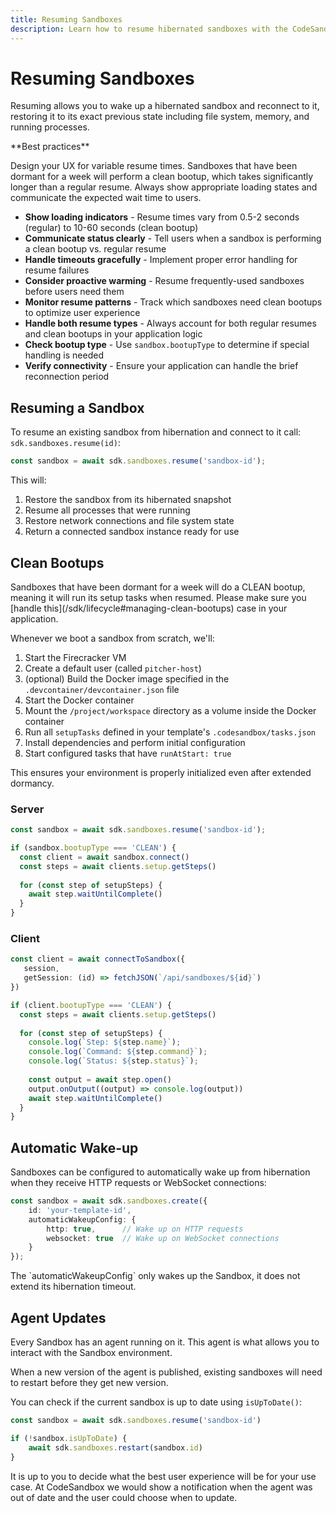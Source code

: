 ```yaml
---
title: Resuming Sandboxes
description: Learn how to resume hibernated sandboxes with the CodeSandbox SDK.
---
```



# Resuming Sandboxes

Resuming allows you to wake up a hibernated sandbox and reconnect to it, restoring it to its exact previous state including file system, memory, and running processes.

<Callout type="warning" emoji="⚡">
**Best practices**

Design your UX for variable resume times. Sandboxes that have been dormant for a week will perform a clean bootup, which takes significantly longer than a regular resume. Always show appropriate loading states and communicate the expected wait time to users.

- **Show loading indicators** - Resume times vary from 0.5-2 seconds (regular) to 10-60 seconds (clean bootup)
- **Communicate status clearly** - Tell users when a sandbox is performing a clean bootup vs. regular resume
- **Handle timeouts gracefully** - Implement proper error handling for resume failures
- **Consider proactive warming** - Resume frequently-used sandboxes before users need them
- **Monitor resume patterns** - Track which sandboxes need clean bootups to optimize user experience
- **Handle both resume types** - Always account for both regular resumes and clean bootups in your application logic
- **Check bootup type** - Use `sandbox.bootupType` to determine if special handling is needed
- **Verify connectivity** - Ensure your application can handle the brief reconnection period
</Callout>

## Resuming a Sandbox

To resume an existing sandbox from hibernation and connect to it call: `sdk.sandboxes.resume(id)`:

```ts
const sandbox = await sdk.sandboxes.resume('sandbox-id');
```

This will:
1. Restore the sandbox from its hibernated snapshot
2. Resume all processes that were running
3. Restore network connections and file system state
4. Return a connected sandbox instance ready for use

## Clean Bootups

<Callout>
Sandboxes that have been dormant for a week will do a CLEAN bootup, meaning it will run its setup tasks when resumed. Please make sure you [handle this](/sdk/lifecycle#managing-clean-bootups) case in your application.
</Callout>

Whenever we boot a sandbox from scratch, we'll:

1. Start the Firecracker VM
2. Create a default user (called `pitcher-host`)
3. (optional) Build the Docker image specified in the `.devcontainer/devcontainer.json` file
4. Start the Docker container
5. Mount the `/project/workspace` directory as a volume inside the Docker container
6. Run all `setupTasks` defined in your template's `.codesandbox/tasks.json`
7. Install dependencies and perform initial configuration
8. Start configured tasks that have `runAtStart: true`

This ensures your environment is properly initialized even after extended dormancy.

### Server

```ts
const sandbox = await sdk.sandboxes.resume('sandbox-id');

if (sandbox.bootupType === 'CLEAN') {
  const client = await sandbox.connect()
  const steps = await clients.setup.getSteps()
  
  for (const step of setupSteps) {
    await step.waitUntilComplete()
  }
}
```

### Client

```ts
const client = await connectToSandbox({
   session,
   getSession: (id) => fetchJSON(`/api/sandboxes/${id}`)
})

if (client.bootupType === 'CLEAN') {
  const steps = await clients.setup.getSteps()
  
  for (const step of setupSteps) {
    console.log(`Step: ${step.name}`);
    console.log(`Command: ${step.command}`);
    console.log(`Status: ${step.status}`);
  
    const output = await step.open()
    output.onOutput((output) => console.log(output))
    await step.waitUntilComplete()
  }
}
```

## Automatic Wake-up

Sandboxes can be configured to automatically wake up from hibernation when they receive HTTP requests or WebSocket connections:

```ts
const sandbox = await sdk.sandboxes.create({
    id: 'your-template-id',
    automaticWakeupConfig: {
        http: true,      // Wake up on HTTP requests
        websocket: true  // Wake up on WebSocket connections
    }
});
```

<Callout>
The `automaticWakeupConfig` only wakes up the Sandbox, it does not extend its hibernation timeout.
</Callout>

## Agent Updates

Every Sandbox has an agent running on it. This agent is what allows you to interact with the Sandbox environment.

When a new version of the agent is published, existing sandboxes will need to restart before they get new version.

You can check if the current sandbox is up to date using `isUpToDate()`:

```ts
const sandbox = await sdk.sandboxes.resume('sandbox-id')

if (!sandbox.isUpToDate) {
    await sdk.sandboxes.restart(sandbox.id)
}
```

It is up to you to decide what the best user experience will be for your use case. At CodeSandbox we would show a notification when the agent was out of date and the user could choose when to update.